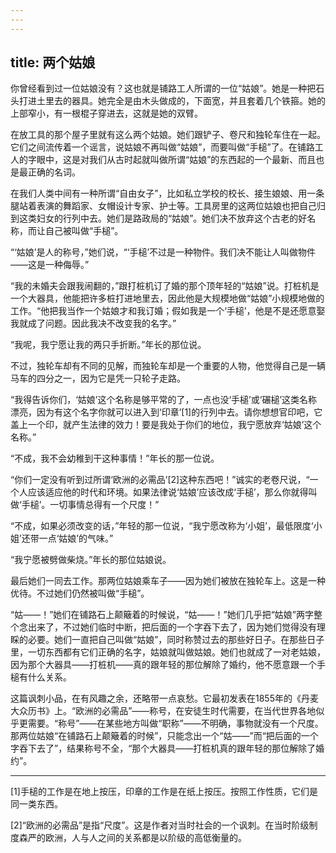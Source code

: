 ```yaml
---
---
---
```

title: 两个姑娘
---






你曾经看到过一位姑娘没有？这也就是铺路工人所谓的一位“姑娘”。她是一种把石头打进土里去的器具。她完全是由木头做成的，下面宽，并且套着几个铁箍。她的上部窄小，有一根棍子穿进去，这就是她的双臂。

在放工具的那个屋子里就有这么两个姑娘。她们跟铲子、卷尺和独轮车住在一起。它们之间流传着一个谣言，说姑娘不再叫做“姑娘”，而要叫做“手槌”了。在铺路工人的字眼中，这是对我们从古时起就叫做所谓“姑娘”的东西起的一个最新、而且也是最正确的名词。

在我们人类中间有一种所谓“自由女子”，比如私立学校的校长、接生娘娘、用一条腿站着表演的舞蹈家、女帽设计专家、护士等。工具房里的这两位姑娘也把自己归到这类妇女的行列中去。她们是路政局的“姑娘”。她们决不放弃这个古老的好名称，而让自己被叫做“手槌”。

“‘姑娘’是人的称号，”她们说，“‘手槌’不过是一种物件。我们决不能让人叫做物件——这是一种侮辱。”

“我的未婚夫会跟我闹翻的，”跟打桩机订了婚的那个顶年轻的“姑娘”说。打桩机是一个大器具，他能把许多桩打进地里去，因此他是大规模地做“姑娘”小规模地做的工作。“他把我当作一个姑娘才和我订婚；假如我是一个‘手槌’，他是不是还愿意娶我就成了问题。因此我决不改变我的名字。”

“我呢，我宁愿让我的两只手折断。”年长的那位说。

不过，独轮车却有不同的见解，而独轮车却是一个重要的人物，他觉得自己是一辆马车的四分之一，因为它是凭一只轮子走路。

“我得告诉你们，‘姑娘’这个名称是够平常的了，一点也没‘手槌’或‘碾槌’这类名称漂亮，因为有这个名字你就可以进入到‘印章’[1]的行列中去。请你想想官印吧，它盖上一个印，就产生法律的效力！要是我处于你们的地位，我宁愿放弃‘姑娘’这个名称。”

“不成，我不会幼稚到干这种事情！”年长的那一位说。

“你们一定没有听到过所谓‘欧洲的必需品’[2]这种东西吧！”诚实的老卷尺说，“一个人应该适应他的时代和环境。如果法律说‘姑娘’应该改成‘手槌’，那么你就得叫做‘手槌’。一切事情总得有一个尺度！”

“不成，如果必须改变的话，”年轻的那一位说，“我宁愿改称为‘小姐’，最低限度‘小姐’还带一点‘姑娘’的气味。”

“我宁愿被劈做柴烧。”年长的那位姑娘说。

最后她们一同去工作。那两位姑娘乘车子——因为她们被放在独轮车上。这是一种优待。不过她们仍然被叫做“手槌”。

“姑——！”她们在铺路石上颠簸着的时候说，“姑——！”她们几乎把“姑娘”两字整个念出来了，不过她们临时中断，把后面的一个字吞下去了，因为她们觉得没有理睬的必要。她们一直把自己叫做“姑娘”，同时称赞过去的那些好日子。在那些日子里，一切东西都有它们正确的名字，姑娘就叫做姑娘。她们也就成了一对老姑娘，因为那个大器具——打桩机——真的跟年轻的那位解除了婚约，他不愿意跟一个手槌有什么关系。

这篇讽刺小品，在有风趣之余，还略带一点哀愁。它最初发表在1855年的《丹麦大众历书》上。“欧洲的必需品”——称号，在安徒生时代需要，在当代世界各地似乎更需要。“称号”——在某些地方叫做“职称”——不明确，事物就没有一个尺度。那两位姑娘“在铺路石上颠簸着的时候”，只能念出一个“姑——”而“把后面的一个字吞下去了”，结果称号不全，“那个大器具——打桩机真的跟年轻的那位解除了婚约”。



***



[1]手槌的工作是在地上按压，印章的工作是在纸上按压。按照工作性质，它们是同一类东西。

[2]“欧洲的必需品”是指“尺度”。这是作者对当时社会的一个讽刺。在当时阶级制度森严的欧洲，人与人之间的关系都是以阶级的高低衡量的。